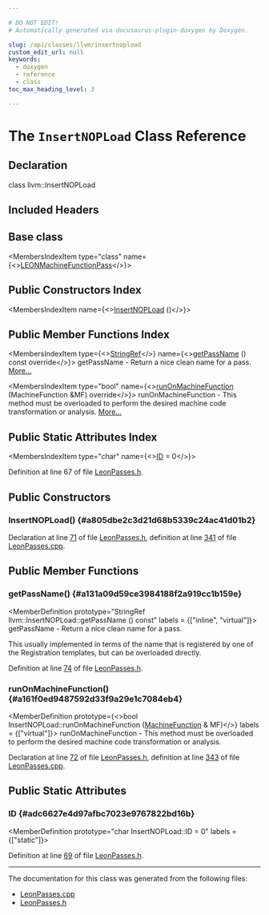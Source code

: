 ```yaml
---

# DO NOT EDIT!
# Automatically generated via docusaurus-plugin-doxygen by Doxygen.

slug: /api/classes/llvm/insertnopload
custom_edit_url: null
keywords:
  - doxygen
  - reference
  - class
toc_max_heading_level: 3

---
```





# The `InsertNOPLoad` Class Reference

<DoxygenPage pluginConfig={pluginConfig}>



## Declaration

<CodeBlock>class llvm::InsertNOPLoad</CodeBlock>

## Included Headers

<IncludesList>
<IncludesListItem
  filePath="Target/Sparc/LeonPasses.h"
  permalink="/docs/api/files/lib/lib/target/lib/target/sparc/leonpasses-h"
  isLocal="true" />
</IncludesList>

## Base class

<MembersIndex>

<MembersIndexItem
  type="class"
  name={<><a href="/docs/api/classes/llvm/leonmachinefunctionpass">LEONMachineFunctionPass</a></>}>
</MembersIndexItem>

</MembersIndex>

## Public Constructors Index

<MembersIndex>

<MembersIndexItem
  name={<><a href="#a805dbe2c3d21d68b5339c24ac41d01b2">InsertNOPLoad</a> ()</>}>
</MembersIndexItem>

</MembersIndex>

## Public Member Functions Index

<MembersIndex>

<MembersIndexItem
  type={<><a href="/docs/api/classes/llvm/stringref">StringRef</a></>}
  name={<><a href="#a131a09d59ce3984188f2a919cc1b159e">getPassName</a> () const override</>}>
getPassName - Return a nice clean name for a pass. <a href="#a131a09d59ce3984188f2a919cc1b159e">More...</a>
</MembersIndexItem>

<MembersIndexItem
  type="bool"
  name={<><a href="#a161f0ed9487592d33f9a29e1c7084eb4">runOnMachineFunction</a> (MachineFunction &amp;MF) override</>}>
runOnMachineFunction - This method must be overloaded to perform the desired machine code transformation or analysis. <a href="#a161f0ed9487592d33f9a29e1c7084eb4">More...</a>
</MembersIndexItem>

</MembersIndex>

## Public Static Attributes Index

<MembersIndex>

<MembersIndexItem
  type="char"
  name={<><a href="#adc6627e4d97afbc7023e9767822bd16b">ID</a> = 0</>}>
</MembersIndexItem>

</MembersIndex>


Definition at line 67 of file <a href="/docs/api/files/lib/lib/target/lib/target/sparc/leonpasses-h">LeonPasses.h</a>.

<SectionDefinition>

## Public Constructors

### InsertNOPLoad() {#a805dbe2c3d21d68b5339c24ac41d01b2}

<MemberDefinition
  prototype="InsertNOPLoad::InsertNOPLoad ()">

Declaration at line <a href="/docs/api/files/lib/lib/target/lib/target/sparc/leonpasses-h/#l00071">71</a> of file <a href="/docs/api/files/lib/lib/target/lib/target/sparc/leonpasses-h">LeonPasses.h</a>, definition at line <a href="/docs/api/files/lib/lib/target/lib/target/sparc/leonpasses-cpp/#l00341">341</a> of file <a href="/docs/api/files/lib/lib/target/lib/target/sparc/leonpasses-cpp">LeonPasses.cpp</a>.
</MemberDefinition>

</SectionDefinition>

<SectionDefinition>

## Public Member Functions

### getPassName() {#a131a09d59ce3984188f2a919cc1b159e}

<MemberDefinition
  prototype="StringRef llvm::InsertNOPLoad::getPassName () const"
  labels = {["inline", "virtual"]}>
getPassName - Return a nice clean name for a pass.

This usually implemented in terms of the name that is registered by one of the Registration templates, but can be overloaded directly.

Definition at line <a href="/docs/api/files/lib/lib/target/lib/target/sparc/leonpasses-h/#l00074">74</a> of file <a href="/docs/api/files/lib/lib/target/lib/target/sparc/leonpasses-h">LeonPasses.h</a>.
</MemberDefinition>

### runOnMachineFunction() {#a161f0ed9487592d33f9a29e1c7084eb4}

<MemberDefinition
  prototype={<>bool InsertNOPLoad::runOnMachineFunction (<a href="/docs/api/classes/llvm/machinefunction">MachineFunction</a> &amp; MF)</>}
  labels = {["virtual"]}>
runOnMachineFunction - This method must be overloaded to perform the desired machine code transformation or analysis.

Declaration at line <a href="/docs/api/files/lib/lib/target/lib/target/sparc/leonpasses-h/#l00072">72</a> of file <a href="/docs/api/files/lib/lib/target/lib/target/sparc/leonpasses-h">LeonPasses.h</a>, definition at line <a href="/docs/api/files/lib/lib/target/lib/target/sparc/leonpasses-cpp/#l00343">343</a> of file <a href="/docs/api/files/lib/lib/target/lib/target/sparc/leonpasses-cpp">LeonPasses.cpp</a>.
</MemberDefinition>

</SectionDefinition>

<SectionDefinition>

## Public Static Attributes

### ID {#adc6627e4d97afbc7023e9767822bd16b}

<MemberDefinition
  prototype="char InsertNOPLoad::ID = 0"
  labels = {["static"]}>

Definition at line <a href="/docs/api/files/lib/lib/target/lib/target/sparc/leonpasses-h/#l00069">69</a> of file <a href="/docs/api/files/lib/lib/target/lib/target/sparc/leonpasses-h">LeonPasses.h</a>.
</MemberDefinition>

</SectionDefinition>

<hr/>

The documentation for this class was generated from the following files:

<ul>
<li><a href="/docs/api/files/lib/lib/target/lib/target/sparc/leonpasses-cpp">LeonPasses.cpp</a></li>
<li><a href="/docs/api/files/lib/lib/target/lib/target/sparc/leonpasses-h">LeonPasses.h</a></li>
</ul>

</DoxygenPage>
